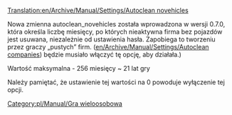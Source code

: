 [[Translation:en/Archive/Manual/Settings/Autoclean novehicles]]


Nowa zmienna autoclean_novehicles została wprowadzona w wersji 0.7.0, która określa liczbę miesięcy, po których nieaktywna firma bez pojazdów jest usuwana, niezależnie od ustawienia hasła. Zapobiega to tworzeniu przez graczy „pustych” firm. ([[en/Archive/Manual/Settings/Autoclean companies]]) będzie musiało włączyć tę opcję, aby działała.)

Wartość maksymalna - 256 miesięcy ~ 21 lat gry

Należy pamiętać, że ustawienie tej wartości na 0 powoduje wyłączenie tej opcji.

[[Category:pl/Manual/Gra wieloosobowa]]